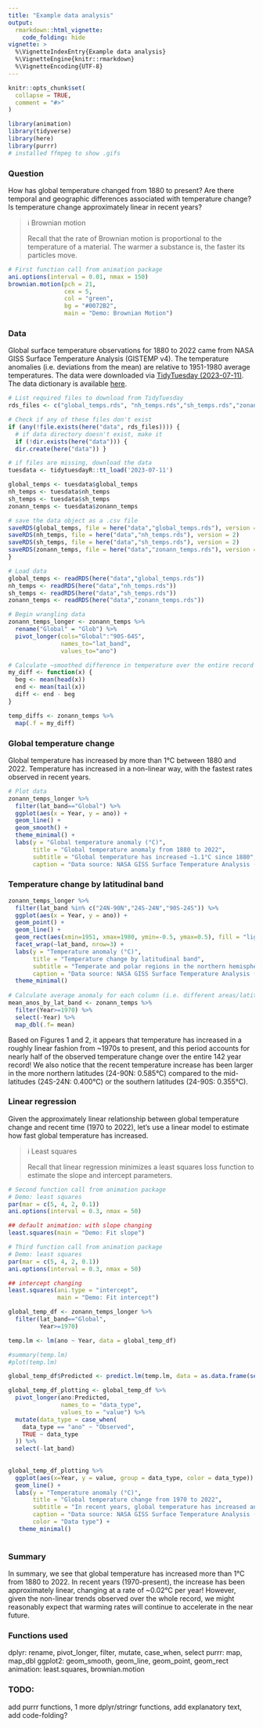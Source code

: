 ```yaml
---
title: "Example data analysis"
output: 
  rmarkdown::html_vignette:
    code_folding: hide
vignette: >
  %\VignetteIndexEntry{Example data analysis}
  %\VignetteEngine{knitr::rmarkdown}
  %\VignetteEncoding{UTF-8}
---
```


```r
knitr::opts_chunk$set(
  collapse = TRUE,
  comment = "#>"
)
```

```r
library(animation)
library(tidyverse)
library(here)
library(purrr)
# installed ffmpeg to show .gifs
```

### Question  

How has global temperature changed from 1880 to present? Are there temporal and geographic differences associated with temperature change? Is temperature change approximately linear in recent years? 

> ℹ️ Brownian motion
>
> Recall that the rate of Brownian motion is proportional to the temperature of a material. The warmer a substance is, the faster its particles move.


```r
# First function call from animation package
ani.options(interval = 0.01, nmax = 150)
brownian.motion(pch = 21, 
                cex = 5, 
                col = "green", 
                bg = "#0072B2", 
                main = "Demo: Brownian Motion")

```

### Data  

Global surface temperature observations for 1880 to 2022 came from NASA GISS Surface Temperature Analysis (GISTEMP v4). The temperature anomalies (i.e. deviations from the mean) are relative to 1951-1980 average temperatures. The data were downloaded via [TidyTuesday (2023-07-11)](https://github.com/rfordatascience/tidytuesday/tree/master/data/2023/2023-07-11). The data dictionary is available [here](https://github.com/rfordatascience/tidytuesday/blob/master/data/2023/2023-07-11/readme.md#data-dictionary).


```r
# List required files to download from TidyTuesday
rds_files <- c("global_temps.rds", "nh_temps.rds","sh_temps.rds","zonann_temps.rds")

# Check if any of these files don't exist
if (any(!file.exists(here("data", rds_files)))) {
  # if data directory doesn't exist, make it
  if (!dir.exists(here("data"))) {
  dir.create(here("data")) }

# if files are missing, download the data
tuesdata <- tidytuesdayR::tt_load('2023-07-11')

global_temps <- tuesdata$global_temps
nh_temps <- tuesdata$nh_temps
sh_temps <- tuesdata$sh_temps
zonann_temps <- tuesdata$zonann_temps

# save the data object as a .csv file
saveRDS(global_temps, file = here("data","global_temps.rds"), version = 2)
saveRDS(nh_temps, file = here("data","nh_temps.rds"), version = 2)
saveRDS(sh_temps, file = here("data","sh_temps.rds"), version = 2)
saveRDS(zonann_temps, file = here("data","zonann_temps.rds"), version = 2)
}

# Load data
global_temps <- readRDS(here("data","global_temps.rds"))
nh_temps <- readRDS(here("data","nh_temps.rds"))
sh_temps <- readRDS(here("data","sh_temps.rds"))
zonann_temps <- readRDS(here("data","zonann_temps.rds"))

```


```r
# Begin wrangling data
zonann_temps_longer <- zonann_temps %>%
  rename("Global" = "Glob") %>%
  pivot_longer(cols="Global":"90S-64S",
               names_to="lat_band",
               values_to="ano")

# Calculate ~smoothed difference in temperature over the entire record
my_diff <- function(x) {
  beg <- mean(head(x))
  end <- mean(tail(x))
  diff <- end - beg
}

temp_diffs <- zonann_temps %>%
  map(.f = my_diff)

```

### Global temperature change
Global temperature has increased by more than 1°C between 1880 and 2022. Temperature has increased in a non-linear way, with the fastest rates observed in recent years. 

```r
# Plot data
zonann_temps_longer %>% 
  filter(lat_band=="Global") %>%
  ggplot(aes(x = Year, y = ano)) +
  geom_line() +
  geom_smooth() +
  theme_minimal() +
  labs(y = "Global temperature anomaly (°C)",
       title = "Global temperature anomaly from 1880 to 2022",
       subtitle = "Global temperature has increased ~1.1°C since 1880",
       caption = "Data source: NASA GISS Surface Temperature Analysis (GISTEMP v4)")


```

### Temperature change by latitudinal band

```r
zonann_temps_longer %>%
  filter(lat_band %in% c("24N-90N","24S-24N","90S-24S")) %>%
  ggplot(aes(x = Year, y = ano)) +
  geom_point() +
  geom_line() +
  geom_rect(aes(xmin=1951, xmax=1980, ymin=-0.5, ymax=0.5), fill = "lightblue", alpha=0.01) +
  facet_wrap(~lat_band, nrow=3) +
  labs(y = "Temperature anomaly (°C)",
       title = "Temperature change by latitudinal band",
       subtitle = "Temperate and polar regions in the northern hemisphere (24-90N) experienced \nhigher variability and larger overall temperature change.",
       caption = "Data source: NASA GISS Surface Temperature Analysis (GISTEMP v4)") +
  theme_minimal()
  
# Calculate average anomaly for each column (i.e. different areas/latitude bands) in recent past (1970-2022)
mean_anos_by_lat_band <- zonann_temps %>%
  filter(Year>=1970) %>%
  select(-Year) %>%
  map_dbl(.f= mean)

```

Based on Figures 1 and 2, it appears that temperature has increased in a roughly linear fashion from ~1970s to present, and this period accounts for nearly half of the observed temperature change over the entire 142 year record! We also notice that the recent temperature increase has been larger in the more northern latitudes (24-90N: 0.585°C) compared to the mid-latitudes (24S-24N: 0.400°C) or the southern latitudes (24-90S: 0.355°C). 

### Linear regression
Given the approximately linear relationship between global temperature change and recent time (1970 to 2022), let's use a linear model to estimate how fast global temperature has increased.

> ℹ️ Least squares
>
> Recall that linear regression minimizes a least squares loss function to estimate the slope and intercept parameters.


```r
# Second function call from animation package
# Demo: least squares 
par(mar = c(5, 4, 2, 0.1))
ani.options(interval = 0.3, nmax = 50)

## default animation: with slope changing
least.squares(main = "Demo: Fit slope")

```

```r
# Third function call from animation package
# Demo: least squares 
par(mar = c(5, 4, 2, 0.1))
ani.options(interval = 0.3, nmax = 50)

## intercept changing
least.squares(ani.type = "intercept",
              main = "Demo: Fit intercept")

```


```r
global_temp_df <- zonann_temps_longer %>%
  filter(lat_band=="Global",
         Year>=1970)

temp.lm <- lm(ano ~ Year, data = global_temp_df)

#summary(temp.lm)
#plot(temp.lm)

global_temp_df$Predicted <- predict.lm(temp.lm, data = as.data.frame(seq(1970, 2022,1)))

```


```r
global_temp_df_plotting <- global_temp_df %>%
  pivot_longer(ano:Predicted,
               names_to = "data_type",
               values_to = "value") %>%
  mutate(data_type = case_when(
    data_type == "ano" ~ "Observed",
    TRUE ~ data_type
  )) %>%
  select(-lat_band)
  
  
global_temp_df_plotting %>%
  ggplot(aes(x=Year, y = value, group = data_type, color = data_type)) +
  geom_line() +
  labs(y = "Temperature anomaly (°C)",
       title = "Global temperature change from 1970 to 2022",
       subtitle = "In recent years, global temperature has increased an average of ~0.02 °C per year.",
       caption = "Data source: NASA GISS Surface Temperature Analysis (GISTEMP v4)",
       color = "Data type") +
   theme_minimal()
  
```


### Summary  
In summary, we see that global temperature has increased more than 1°C from 1880 to 2022. In recent years (1970-present), the increase has been approximately linear, changing at a rate of ~0.02°C per year! However, given the non-linear trends observed over the whole record, we might reasonably expect that warming rates will continue to accelerate in the near future.


### Functions used

dplyr: rename, pivot_longer, filter, mutate, case_when, select
purrr: map, map_dbl
ggplot2: geom_smooth, geom_line, geom_point, geom_rect
animation: least.squares, brownian.motion

### TODO:
add purrr functions, 1 more dplyr/stringr functions, add explanatory text, add code-folding?

